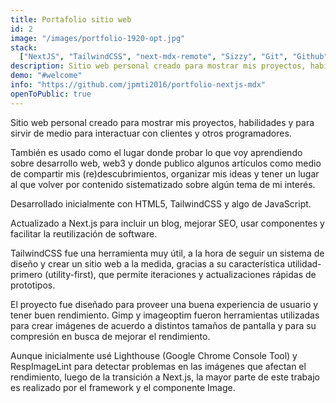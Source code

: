 ```yaml
---
title: Portafolio sitio web
id: 2
image: "/images/portfolio-1920-opt.jpg"
stack:
  ["NextJS", "TailwindCSS", "next-mdx-remote", "Sizzy", "Git", "Github", "Gimp"]
description: Sitio web personal creado para mostrar mis proyectos, habilidades y para que sirva de medio para interactuar con clientes y otros programadores.
demo: "#welcome"
info: "https://github.com/jpmti2016/portfolio-nextjs-mdx"
openToPublic: true
---
```


Sitio web personal creado para mostrar mis proyectos, habilidades y para sirvir de medio para interactuar con clientes y
otros programadores.

También es usado como el lugar donde probar lo que voy aprendiendo sobre desarrollo web, web3 y donde publico algunos artículos como medio
de compartir mis (re)descubrimientos, organizar mis ideas y tener un lugar al que volver por contenido sistematizado sobre algún tema de mi
interés.

Desarrollado inicialmente con HTML5, TailwindCSS y algo de JavaScript.

Actualizado a Next.js para incluir un blog, mejorar SEO, usar componentes y facilitar la reutilización de software.

TailwindCSS fue una herramienta muy útil, a la hora de seguir un sistema de diseño y crear un sitio web a la medida, gracias a su
característica utilidad-primero (utility-first), que permite iteraciones y actualizaciones rápidas de prototipos.

El proyecto fue diseñado para proveer una buena experiencia de usuario y tener buen rendimiento. Gimp y imageoptim fueron herramientas
utilizadas para crear imágenes de acuerdo a distintos tamaños de pantalla y para su compresión en busca de mejorar el rendimiento.

Aunque inicialmente usé Lighthouse (Google Chrome Console Tool) y RespImageLint para detectar problemas en las imágenes que afectan el
rendimiento, luego de la transición a Next.js, la mayor parte de este trabajo es realizado por el framework y el componente Image.
